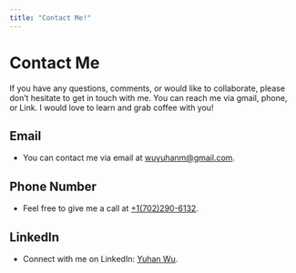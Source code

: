 ```yaml
---
title: "Contact Me!"
---
```

# Contact Me

If you have any questions, comments, or would like to collaborate, please don't hesitate to get in touch with me. You can reach me via gmail, phone, or Link. I would love to learn and grab coffee with you!

## Email

- You can contact me via email at [wuyuhanm@gmail.com](mailto:wuyuhanm@gmail.com).

## Phone Number

- Feel free to give me a call at [+1(702)290-6132](tel:702-290-6132).

## LinkedIn

- Connect with me on LinkedIn: [Yuhan Wu](https://www.linkedin.com/in/yuhan-wu-703984204/).

